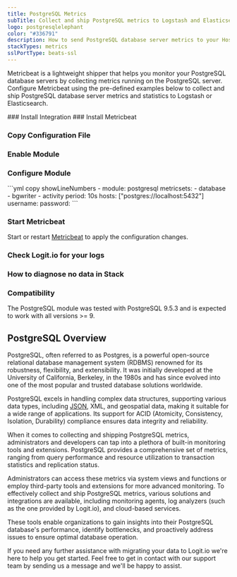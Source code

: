 ```yaml
---
title: PostgreSQL Metrics
subTitle: Collect and ship PostgreSQL metrics to Logstash and Elasticsearch
logo: postgresqlelephant
color: "#336791"
description: How to send PostgreSQL database server metrics to your Hosted ELK Logstash instance. Configure Metricbeat to send PostgreSQL server metrics to Logstash.
stackTypes: metrics
sslPortType: beats-ssl
---
```


Metricbeat is a lightweight shipper that helps you monitor 
your PostgreSQL database servers by collecting metrics running 
on the PostgreSQL server. Configure Metricbeat using the 
pre-defined examples below to collect and ship PostgreSQL database 
server metrics and statistics to Logstash or Elasticsearch.

<Steps>
  ### Install Integration
  <InstallIntegration/>
  ### Install Metricbeat

  <InstallBeat beatname="metricbeat" />

  ### Copy Configuration File

  <MetricbeatOutput />

  ### Enable Module

  <EnableMetricbeatModule module="PostgreSQL" />

  ### Configure Module

  <ConfigureMetricbeatModule module="PostgreSQL">
    ```yml copy showLineNumbers
    - module: postgresql
      metricsets:
        - database
        - bgwriter
        - activity
      period: 10s
      hosts: ["postgres://localhost:5432"]
      username:
      password:
    ```
  </ConfigureMetricbeatModule>

  ### Start Metricbeat

  Start or restart [Metricbeat](https://www.elastic.co/guide/en/beats/metricbeat/master/metricbeat-starting.html) 
  to apply the configuration changes.

  ### Check Logit.io for your logs

  <LaunchStack utmMedium="logs" utmCampaign="postgresql_metricbeat" source="metrics_postgresql" />

  ### How to diagnose no data in Stack

  <DiagnoseNoData />

  ### Compatibility

  The PostgreSQL module was tested with PostgreSQL 9.5.3 and is expected to work with all versions >= 9.
</Steps>

## PostgreSQL Overview

PostgreSQL, often referred to as Postgres, is a powerful open-source relational database management 
system (RDBMS) renowned for its robustness, flexibility, and extensibility. It was initially 
developed at the University of California, Berkeley, in the 1980s and has since evolved into one 
of the most popular and trusted database solutions worldwide. 
      
PostgreSQL excels in handling complex data structures, supporting various data types, 
including [JSON](/integrations/log-management/data-types/json), XML, and geospatial data, 
making it suitable for a wide range of applications. Its support for ACID (Atomicity, Consistency, 
Isolation, Durability) compliance ensures data integrity and reliability. 
      
When it comes to collecting and shipping PostgreSQL metrics, administrators 
and developers can tap into a plethora of built-in monitoring tools and 
extensions. PostgreSQL provides a comprehensive set of metrics, ranging from 
query performance and resource utilization to transaction statistics and replication status. 
      
Administrators can access these metrics via system views and functions or employ 
third-party tools and extensions for more advanced monitoring. To effectively 
collect and ship PostgreSQL metrics, various solutions and integrations are available, 
including monitoring agents, log analyzers (such as the one provided by Logit.io), 
and cloud-based services. 
      
These tools enable organizations to gain insights into their PostgreSQL database's 
performance, identify bottlenecks, and proactively address issues to ensure optimal database operation.
      
If you need any further assistance with migrating your data to Logit.io we're here 
to help you get started. Feel free to get in contact with our support team by 
sending us a message <IntercomButton text="via live chat" /> and we'll be happy to assist.